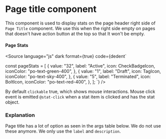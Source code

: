 # Page title component





This component is used to display stats on the page header right side of `Page Title` component.
We use this when the right side empty on pages that doesn't have action button at the top so that It won't be empty.

#### Page Stats

<div className="po-p-5 po-border po-border-slate-300 po-rounded-md">
	<Story of={PoPageStatsStories.PageStats} />
</div>

<Source
	language="js"
	dark
	format={true}
	code={dedent`

  <PoPageStats :stats="pageStats" :clickable="false" />

const pageStats = [
{
value: "32",
label: "Active",
icon: CheckBadgeIcon,
iconColor: "po-text-green-400",
},
{
value: "1",
label: "Draft",
icon: TagIcon,
iconColor: "po-text-sky-400",
},
{
value: "5",
label: "Terminated",
icon: BoltIcon,
iconColor: "po-text-red-400",
},
];
`}
/>

By default `clickable` true, which shows mouse interactions. Mouse click event is emitted `@stat-click` when a stat item is clicked and has the stat object.

### Explanation

Page title has a lot of option as seen in the args table below. We do not use these anymore. We only use the `label` and `description`.

<ArgTypes of={PoPageStats} />
